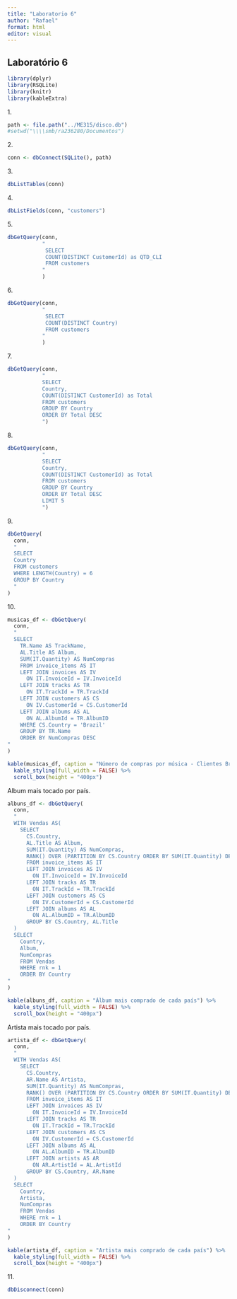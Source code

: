 ---
title: "Laboratorio 6"
author: "Rafael"
format: html
editor: visual
---

## Laboratório 6

```{r}
library(dplyr)
library(RSQLite)
library(knitr)
library(kableExtra)
```

1\.

```{r}
path <- file.path("../ME315/disco.db")
#setwd("\\\\smb/ra236280/Documentos")
```

2\.

```{r}
conn <- dbConnect(SQLite(), path)
```

3\.

```{r}
dbListTables(conn)
```

4\.

```{r}
dbListFields(conn, "customers")
```

5\.

```{r}
dbGetQuery(conn,
           "
            SELECT
            COUNT(DISTINCT CustomerId) as QTD_CLI
            FROM customers
           "
           )
```

6\.

```{r}
dbGetQuery(conn,
           "
            SELECT
            COUNT(DISTINCT Country)
            FROM customers
           "
           )
```

7\.

```{r}
dbGetQuery(conn,
           "
           SELECT
           Country,
           COUNT(DISTINCT CustomerId) as Total
           FROM customers
           GROUP BY Country
           ORDER BY Total DESC
           ")
```

8\.

```{r}
dbGetQuery(conn,
           "
           SELECT
           Country,
           COUNT(DISTINCT CustomerId) as Total
           FROM customers
           GROUP BY Country
           ORDER BY Total DESC
           LIMIT 5
           ")
```

9\.

```{r}
dbGetQuery(
  conn,
  "
  SELECT
  Country
  FROM customers
  WHERE LENGTH(Country) = 6
  GROUP BY Country
  "
)
```

10\.

```{r}
musicas_df <- dbGetQuery(
  conn,
  "
  SELECT 
    TR.Name AS TrackName,
    AL.Title AS Album,
    SUM(IT.Quantity) AS NumCompras
    FROM invoice_items AS IT
    LEFT JOIN invoices AS IV
      ON IT.InvoiceId = IV.InvoiceId
    LEFT JOIN tracks AS TR
      ON IT.TrackId = TR.TrackId
    LEFT JOIN customers AS CS
      ON IV.CustomerId = CS.CustomerId
    LEFT JOIN albums AS AL
      ON AL.AlbumId = TR.AlbumID
    WHERE CS.Country = 'Brazil'
    GROUP BY TR.Name
    ORDER BY NumCompras DESC
"
)

kable(musicas_df, caption = "Número de compras por música - Clientes Brasileiros") %>%
  kable_styling(full_width = FALSE) %>%
  scroll_box(height = "400px")
```

Album mais tocado por país.

```{r}
albuns_df <- dbGetQuery(
  conn,
  "
  WITH Vendas AS(
    SELECT
      CS.Country,
      AL.Title AS Album,
      SUM(IT.Quantity) AS NumCompras,
      RANK() OVER (PARTITION BY CS.Country ORDER BY SUM(IT.Quantity) DESC) AS rnk
      FROM invoice_items AS IT
      LEFT JOIN invoices AS IV
        ON IT.InvoiceId = IV.InvoiceId
      LEFT JOIN tracks AS TR
        ON IT.TrackId = TR.TrackId
      LEFT JOIN customers AS CS
        ON IV.CustomerId = CS.CustomerId
      LEFT JOIN albums AS AL
        ON AL.AlbumID = TR.AlbumID
      GROUP BY CS.Country, AL.Title
  )
  SELECT
    Country,
    Album,
    NumCompras
    FROM Vendas
    WHERE rnk = 1
    ORDER BY Country
"
)

kable(albuns_df, caption = "Álbum mais comprado de cada país") %>%
  kable_styling(full_width = FALSE) %>%
  scroll_box(height = "400px")
```

Artista mais tocado por país.

```{r}
artista_df <- dbGetQuery(
  conn,
  "
  WITH Vendas AS(
    SELECT
      CS.Country,
      AR.Name AS Artista,
      SUM(IT.Quantity) AS NumCompras,
      RANK() OVER (PARTITION BY CS.Country ORDER BY SUM(IT.Quantity) DESC) AS rnk
      FROM invoice_items AS IT
      LEFT JOIN invoices AS IV
        ON IT.InvoiceId = IV.InvoiceId
      LEFT JOIN tracks AS TR
        ON IT.TrackId = TR.TrackId
      LEFT JOIN customers AS CS
        ON IV.CustomerId = CS.CustomerId
      LEFT JOIN albums AS AL
        ON AL.AlbumID = TR.AlbumID
      LEFT JOIN artists AS AR
        ON AR.ArtistId = AL.ArtistId
      GROUP BY CS.Country, AR.Name
  )
  SELECT
    Country,
    Artista,
    NumCompras
    FROM Vendas
    WHERE rnk = 1
    ORDER BY Country
"
)

kable(artista_df, caption = "Artista mais comprado de cada país") %>%
  kable_styling(full_width = FALSE) %>%
  scroll_box(height = "400px")
```

11\.

```{r}
dbDisconnect(conn)
```
